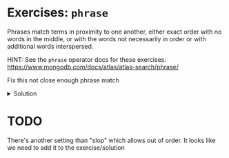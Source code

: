 # Exercises: `phrase`

Phrases match terms in proximity to one another, either exact order with no words in the middle, or with the words not necessarily in order or with additional words interspersed. 

HINT: See the `phrase` operator docs for these exercises: https://www.mongodb.com/docs/atlas/atlas-search/phrase/

Fix this <Playground url="https://search-playground.corp.mongodb.com/tools/code-sandbox/snapshots/679c8ff7e97570c2714a07f8">not close enough phrase match</Playground> 
<details>
  <summary>Solution</summary>
  <div>
    ```js
    "slop": 1
    ```
    If the query were adjusted <Playground url="https://search-playground.corp.mongodb.com/tools/code-sandbox/snapshots/679c9038d0df60f0254e5d47">this would match</Playground>

    But you can't adjust what the users query for, so the configuration or search operators need
    to be adjusted.

    <Playground url="https://search-playground.corp.mongodb.com/tools/code-sandbox/snapshots/679c909ad0df60f0254e5d49">solution using phrase `slop`</Playground>
  </div>
</details>

# TODO

There's another setting than "slop" which allows out of order. It looks like we need to add it to the exercise/solution
